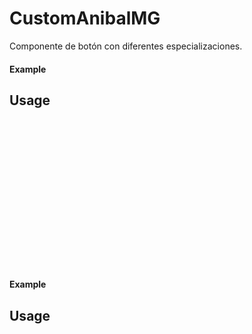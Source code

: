 
<Meta of={CustomAnibalMG} title="CustomAnibalMG" />

# CustomAnibalMG

Componente de botón con diferentes especializaciones.

#### Example

<Canvas of={CustomAnibalMG.Primary} />

## Usage

```ts
import {CustomAnibalMG} from 'milibreria';

function Example(){
    return (
        <CustomAnibalMG
            text: "AnibalMG primary",
            txtcolor: 'black',
            bgcolor: 'red',
            disabled: false,
            size: "small",
            onClick: () => alert("AnibalMG Primary"),
        />
    );
};

export default Example;
```

#### Example

<Canvas of={CustomAnibalMG.Secondary} />

## Usage

```ts
import {CustomAnibalMG} from 'milibreria';

function Example(){
    return (
        <CustomAnibalMG
            text: "AnibalMG secondary",
            txtcolor: 'white',
            bgcolor: 'pink',
            disabled: false,
            size: "small",
            onClick: () => alert("AnibalMG Secondary"),
        />
    );
};